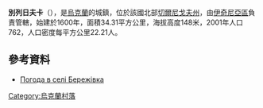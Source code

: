 {{coord|50|48|32|N|32|45|23|E|scale:100000|display=title}}

'''別列日夫卡'''（{{lang-uk|Бережівка}}），是[[烏克蘭|烏克蘭]]的城鎮，位於該國北部[[切爾尼戈夫州|切爾尼戈夫州]]，由[[伊奇尼亞區|伊奇尼亞區]]負責管轄，始建於1600年，面積34.31平方公里，海拔高度148米，2001年人口762，人口密度每平方公里22.21人。

==參考資料==
* [http://weather.in.ua/ua/chernigovskaja/898 Погода в селі Бережівка]{{Wayback|url=http://weather.in.ua/ua/chernigovskaja/898 |date=20111220124121 }}

{{Ukraine-geo-stub}}
[[Category:烏克蘭村落|Category:烏克蘭村落]]